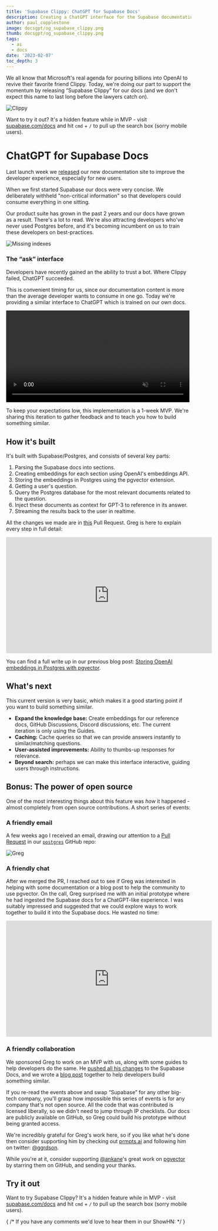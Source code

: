 ```yaml
---
title: 'Supabase Clippy: ChatGPT for Supabase Docs'
description: Creating a ChatGPT interface for the Supabase documentation.
author: paul_copplestone
image: docsgpt/og_supabase_clippy.png
thumb: docsgpt/og_supabase_clippy.png
tags:
  - ai
  - docs
date: '2023-02-07'
toc_depth: 3
---
```


We all know that Microsoft's real agenda for pouring billions into OpenAI to revive their favorite friend Clippy.
Today, we're doing our part to support the momentum by releasing “Supabase Clippy” for our docs (and we don't expect this name to last long before the lawyers catch on). 

![Clippy](/images/blog/docsgpt/clippy.png)

Want to try it out? It's a hidden feature while in MVP - visit [supabase.com/docs](/docs) and hit `cmd` + `/` to pull up the search box (sorry mobile users).

# ChatGPT for Supabase Docs

Last launch week we [released](/blog/new-supabase-docs-built-with-nextjs) our new documentation site to improve the developer experience, especially for new users.

When we first started Supabase our docs were very concise. We deliberately withheld "non-critical information" so that developers could consume everything in one sitting. 

Our product suite has grown in the past 2 years and our docs have grown as a result. There's a lot to read. We're also attracting developers who've never used Postgres before, and it's becoming incumbent on us to train these developers on best-practices.

![Missing indexes](/images/blog/docsgpt/indexes.png)

### The “ask” interface

Developers have recently gained an the ability to trust a bot. Where Clippy failed, ChatGPT succeeded. 

This is convenient timing for us, since our documentation content is more than the average developer wants to consume in one go. Today we're providing a similar interface to ChatGPT which is trained on our own docs.

<video width="99%" autoPlay="" loop="" muted="" playsInline="" controls="true">
  <source src="/images/blog/embeddings/embeddings.mp4" type="video/mp4" />
</video>

To keep your expectations low, this implementation is a 1-week MVP. We're sharing this iteration to gather feedback and to teach you how to build something similar. 

## How it's built

It's built with Supabase/Postgres, and consists of several key parts:

1. Parsing the Supabase docs into sections.
2. Creating embeddings for each section using OpenAI's embeddings API.
3. Storing the embeddings in Postgres using the pgvector extension.
4. Getting a user's question.
5. Query the Postgres database for the most relevant documents related to the question.
6. Inject these documents as context for GPT-3 to reference in its answer.
7. Streaming the results back to the user in realtime.

All the changes we made are in [this](https://github.com/supabase/supabase/pull/12056) Pull Request. Greg is here to explain every step in full detail:

<iframe
  width="560"
  height="315"
  src="https://www.youtube-nocookie.com/embed/Yhtjd7yGGGA"
  title="ClippyGPT"
  frameborder="0"
  allow="accelerometer; autoplay; clipboard-write; encrypted-media; gyroscope; picture-in-picture"
  allowfullscreen
></iframe>

You can find a full write up in our previous blog post: [Storing OpenAI embeddings in Postgres with pgvector](https://supabase.com/blog/openai-embeddings-postgres-vector).

## What's next

This current version is very basic, which makes it a good starting point if you want to build something similar. 

- **Expand the knowledge base:** Create embeddings for our reference docs, GitHub Discussions, Discord discussions, etc. The current iteration is only using the Guides.
- **Caching:** Cache queries so that we can provide answers instantly to similar/matching questions.
- **User-assisted improvements:** Ability to thumbs-up responses for relevance.
- **Beyond search:** perhaps we can make this interface interactive, guiding users through instructions.

## Bonus: The power of open source

One of the most interesting things about this feature was *how* it happened - almost completely from open source contributions. A short series of events:

### A friendly email

A few weeks ago I received an email, drawing our attention to a [Pull Request](https://github.com/supabase/postgres/pull/472) in our [`postgres`](https://github.com/supabase/postgres) GitHub repo:

![Greg](/images/blog/docsgpt/greg.png)

### A friendly chat

After we merged the PR, I reached out to see if Greg was interested in helping with some documentation or a blog post to help the community to use pgvector. On the call, Greg surprised me with an initial prototype where he had ingested the Supabase docs for a ChatGPT-like experience. I was suitably impressed and suggested that we could explore ways to work together to build it into the Supabase docs. He wasted no time:

<iframe
  width="560"
  height="315"
  src="https://www.youtube-nocookie.com/embed/yAsR7oe5vng"
  title="ClippyGPT"
  frameborder="0"
  allow="accelerometer; autoplay; clipboard-write; encrypted-media; gyroscope; picture-in-picture"
  allowfullscreen
></iframe>

### A friendly collaboration

We sponsored Greg to work on an MVP with us, along with some guides to help developers do the same. He [pushed all his changes](https://github.com/supabase/supabase/pull/12056) to the Supabase Docs, and we wrote a [blog post](/blog/openai-embeddings-postgres-vector) together to help developers build something similar.

If you re-read the events above and swap “Supabase” for any other big-tech company, you'll grasp how impossible this series of events is for any company that's not open source. All the code that was contributed is licensed liberally, so we didn't need to jump through IP checklists. Our docs are publicly available on GitHub, so Greg could build his prototype without being granted access. 

We're incredibly grateful for Greg's work here, so if you like what he's done then consider supporting him by checking out [prmpts.ai](https://prmpts.ai/) and following him on twitter: [@ggrdson](https://twitter.com/ggrdson).

While you're at it, consider supporting [@ankane](https://github.com/ankane)'s great work on [pgvector](https://github.com/pgvector/pgvector) by starring them on GitHub, and sending your thanks.

## Try it out

Want to try Supabase Clippy? It's a hidden feature while in MVP - visit [supabase.com/docs](/docs) and hit `cmd` + `/` to pull up the search box (sorry mobile users). 

{ /* If you have any comments we'd love to hear them in our ShowHN: */ }
